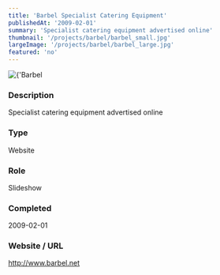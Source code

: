 ```yaml
---
title: 'Barbel Specialist Catering Equipment'
publishedAt: '2009-02-01'
summary: 'Specialist catering equipment advertised online'
thumbnail: '/projects/barbel/barbel_small.jpg'
largeImage: '/projects/barbel/barbel_large.jpg'
featured: 'no'
---
```


<div className="relative w-full h-[400px] sm:h-[600px] md:h-[760px] lg:h-[920px]">
  <Image
    alt={'Barbel Specialist Catering Equipment'}
    src={'/projects/barbel/barbel.jpg'}
    sizes="(max-width: 640px) 100%, 100%"
    fill={true}
    priority
    style={{
      objectFit: 'contain'
    }}
  />
</div>

### Description

Specialist catering equipment advertised online


### Type

Website

### Role

Slideshow

### Completed
2009-02-01

### Website / URL
http://www.barbel.net


